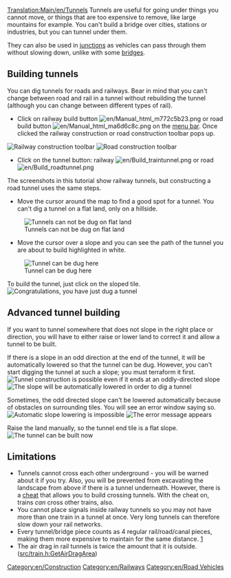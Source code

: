 [[Translation:Main/en/Tunnels]]{{en/Tutorial}}
Tunnels are useful for going under things you cannot move, or things that are too expensive to remove, like large mountains for example. You can't build a bridge over cities, stations or industries, but you can tunnel under them.

They can also be used in [[Main/en/Junction|junction]]s  as vehicles can pass through them without slowing down, unlike with some [[Main/en/Bridges|bridges]].

==Building tunnels==
You can dig tunnels for roads and railways.  Bear in mind that you can't change between road and rail in a tunnel without rebuilding the tunnel (although you can change between different types of rail).
*Click on railway build button [[File:en/Manual html m772c5b23.png]] or road build button [[File:en/Manual html ma6d6c8c.png]] on the [[Main/en/Game interface#The Menu bar|menu bar]]. Once clicked the railway construction or road construction  toolbar pops up.
[[File:en/Railroad Construction.png|none|frame|Railway construction toolbar]]
[[File:en/Road constructionnew.png|none|frame|Road construction toolbar]]

*Click on the tunnel button: railway [[File:en/Build traintunnel.png]] or road [[File:en/Build roadtunnel.png]]

The screenshots in this tutorial show railway tunnels, but constructing a road tunnel uses the same steps.

*Move the cursor around the map to find a good spot for a tunnel. You can't dig a tunnel on a flat land, only on a hillside.
[[File:en/Tunnel try.png|none|frame|Tunnels can not be dug on flat land]]

*Move the cursor over a slope and you can see the path of the tunnel you are about to build highlighted in white.
[[File:en/Tunnel prepare first.png|none|frame|Tunnel can be dug here]]

To build the tunnel, just click on the sloped tile.
[[File:en/Tunnel built first.png|none|frame|Congratulations, you have just dug a tunnel]]

==Advanced tunnel building==
If you want to tunnel somewhere that does not slope in the right place or direction, you will have to either raise or lower land to correct it and allow a tunnel to be built.

If there is a slope in an odd direction at the end of the tunnel, it will be automatically lowered so that the tunnel can be dug. However, you can't start digging the tunnel at such a slope; you must terraform it first.
[[File:en/Tunnel prepare second.png|none|frame|Tunnel construction is possible even if it ends at an oddly-directed slope]]
[[File:en/Tunnel built second.png|none|frame|The slope will be automatically lowered in order to dig a tunnel]]

Sometimes, the odd directed slope can't be lowered automatically because of obstacles on surrounding tiles. You will see an error window saying so. 
[[File:en/Tunnel terraform third.png|none|frame|Automatic slope lowering is impossible]]
[[File:en/Tunnel error third.png|none|frame|The error message appears]]

Raise the land manually, so the tunnel end tile is a flat slope.
[[File:en/Tunnel prepare third.png|none|frame|The tunnel can be built now]]

==Limitations==
* Tunnels cannot cross each other underground - you will be warned about it if you try.  Also, you will be prevented from excavating the landscape from above if there is a tunnel underneath. However, there is a [[Main/en/Crossing tunnels|cheat]] that allows you to build crossing tunnels. With the cheat on, trains ''can'' cross other trains, also.
* You cannot place signals inside railway tunnels so you may not have more than one train in a tunnel at once.  Very long tunnels can therefore slow down your rail networks.
* Every tunnel/bridge piece counts as 4 regular rail/road/canal pieces, making them more expensive to maintain for the same distance. [https://github.com/OpenTTD/OpenTTD/blob/9e19a5f93e3d79ac30bec14b6e0ba673b7073863/src/economy_type.h#L213]
* The air drag in rail tunnels is twice the amount that it is outside. ([https://github.com/OpenTTD/OpenTTD/blob/9e19a5f93e3d79ac30bec14b6e0ba673b7073863/src/train.h#L248 src/train.h:GetAirDragArea])

[[Category:en/Construction]]
[[Category:en/Railways]]
[[Category:en/Road Vehicles]]